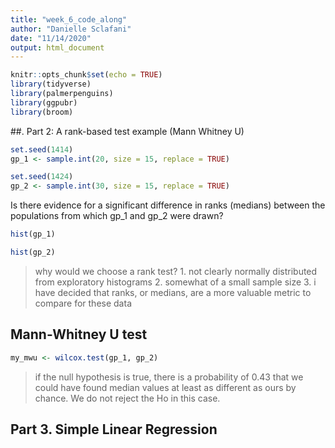 ```yaml
---
title: "week_6_code_along"
author: "Danielle Sclafani"
date: "11/14/2020"
output: html_document
---
```


```r
knitr::opts_chunk$set(echo = TRUE)
library(tidyverse)
library(palmerpenguins)
library(ggpubr)
library(broom)
```

##. Part 2: A rank-based test example (Mann Whitney U)

```r
set.seed(1414)
gp_1 <- sample.int(20, size = 15, replace = TRUE)

set.seed(1424)
gp_2 <- sample.int(30, size = 15, replace = TRUE)
```

Is there evidence for a significant difference in ranks (medians) between the populations from which gp_1 and gp_2 were drawn?

```r
hist(gp_1)
```

```r
hist(gp_2)
```

> why would we choose a rank test?
> 1. not clearly normally distributed from exploratory histograms
> 2. somewhat of a small sample size
> 3. i have decided that ranks, or medians, are a more valuable metric to compare for these data

## Mann-Whitney U test

```r
my_mwu <- wilcox.test(gp_1, gp_2)
```

> if the null hypothesis is true, there is a probability of 0.43 that we could have found median values at least as different as ours by chance. We do not reject the Ho in this case.


## Part 3. Simple Linear Regression

```r

```



